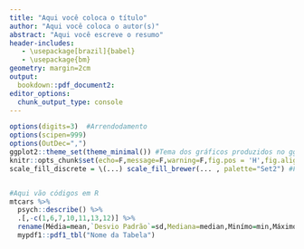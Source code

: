 ```yaml
---
title: "Aqui você coloca o título"
author: "Aqui você coloca o autor(s)"
abstract: "Aqui você escreve o resumo"
header-includes:
   - \usepackage[brazil]{babel}
   - \usepackage{bm}
geometry: margin=2cm
output:
  bookdown::pdf_document2:
editor_options:
  chunk_output_type: console
---
```




```r

options(digits=3)  #Arrendodamento
options(scipen=999)
options(OutDec=",")
ggplot2::theme_set(theme_minimal()) #Tema dos gráficos produzidos no ggplot2
knitr::opts_chunk$set(echo=F,message=F,warning=F,fig.pos = 'H',fig.align = 'center',fig.width=7.8, fig.height=4.85)
scale_fill_discrete = \(...) scale_fill_brewer(... , palette="Set2") #Fixa a scale do fill dos gráficos do ggplot2

```
```r

```

\section{Sessões são criadas dessa maneira}
```r
#Aqui vão códigos em R
mtcars %>% 
  psych::describe() %>% 
  .[,-c(1,6,7,10,11,13,12)] %>% 
  rename(Média=mean,`Desvio Padrão`=sd,Mediana=median,Minímo=min,Máximo=max) |> 
  mypdf1::pdf1_tbl("Nome da Tabela")
  
  
  
  
  
```







